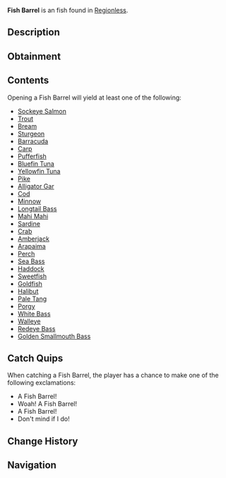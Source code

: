 {{FishInfobox
|image          = Fish Barrel.png
|rarity         = Uncommon
|sea            = First Sea
|location       = [[Regionless]]
|sublocation    = 
|sources        = Fishing Rod
|radar_location = 
|xp             = 40
|weather        = 
|time           = 
|season         = 
|bait           = Magnet
|base_weight    = 15
|base_value     = 80
|weight_range   = 0
|base_chance    = 12
|base_resil     = 110
}}
'''Fish Barrel''' is an {{Rarity|Uncommon}} fish found in [[Regionless]].

== Description ==
{{Description|A large wooden barrel with iron hoops. The barrel filled with a large array of ocean and freshwater fish that all seem pretty fresh. Therefore, finders keeps?- Opening it might give you an assortment of fish|Bestiary Entry}}

== Obtainment ==
{{Description|Fallen off of a fishing boat.|Bestiary Hint}}
{{Fish Availability|
Ancient Archives
Ancient Isle/Surrounding Ocean
Apex Fish Hunt/Mosslurker
Cryogenic Canal
Forsaken Shores/Coral Reef
Forsaken Shores/Freshwater Pond
Forsaken Shores/Surrounding Ocean
Frigid Cavern
Glacial Grotto
Grand Reef
Lucky Event/Blarney McBreeze
Lucky Event/O'Mango Goldgrin
Lucky Event/Plumrick O'Luck
Lucky Event/Rowdy McCharm
Lucky Event/Sunny O'Coin
Moosewood/Seaweed and Mini-Island
Moosewood/Surrounding Ocean
Narwhal Hunt/Beluga/First Sea
Narwhal Hunt/Magician Narwhal/First Sea
Narwhal Hunt/Narwhal/First Sea
Northern Summit/Surrounding Ocean
Ocean
Ocean/Strange Whirlpool
Ocean/The Arch
Overgrowth Caves
Snowcap Island/Surrounding Ocean
Sunstone Island/Crate Cave
Terrapin Island/Olm Cave
Terrapin Island/Surrounding Ocean
|top_rods      = 
Magnet Rod\367035.02\369490.76;
Krampus's Rod\173291.44\160930.72;
Leviathan's Fang Rod\168372.97\228169.21;
Magma Rod\168366.38\156356.96;
No-Life Rod\156056.07\205740.2;
Trident Rod\148075.8\217422.69;
Free Spirit Rod\147269.65\216239;
Seraphic Rod\151745.22\215994.11;
Tempest Rod\150102.04\213401.75;
Carrot Rod\148691\205783.5;
Astralhook Rod\153195.48\214566.59;
Ethereal Prism Rod\151006.84\210156.23;
Rod Of The Forgotten Fang\149465.52\198175.61;
Challenger's Rod\147611.1\197318.29;
Rod Of The Depths\137480.02\194276.41;
Rod Of The Exalted One\137407.74\194811.96;
Zeus Rod\134889.35\185403.85;
Verdant Shear Rod\133950.19\185730.66;
Depthseeker Rod\133599.44\171838.66;
Avalanche Rod\132986.61\164057.14;
Blazebringer Rod\132200.81\176548.82;
Volcanic Rod\128442.47\168002.84;
Steady Rod\46741.85\59792.27
|recommended   = Magnet Rod
}}

== Contents ==
Opening a Fish Barrel will yield at least one of the following:
* [[Sockeye Salmon]]
* [[Trout]]
* [[Bream]]
* [[Sturgeon]]
* [[Barracuda]]
* [[Carp]]
* [[Pufferfish]]
* [[Bluefin Tuna]]
* [[Yellowfin Tuna]]
* [[Pike]]
* [[Alligator Gar]]
* [[Cod]]
* [[Minnow]]
* [[Longtail Bass]]
* [[Mahi Mahi]]
* [[Sardine]]
* [[Crab]]
* [[Amberjack]]
* [[Arapaima]]
* [[Perch]]
* [[Sea Bass]]
* [[Haddock]]
* [[Sweetfish]]
* [[Goldfish]]
* [[Halibut]]
* [[Pale Tang]]
* [[Porgy]]
* [[White Bass]]
* [[Walleye]]
* [[Redeye Bass]]
* [[Golden Smallmouth Bass]]

== Catch Quips ==
When catching a Fish Barrel, the player has a chance to make one of the following exclamations:
* A Fish Barrel!
* Woah! A Fish Barrel!
* A Fish Barrel!
* Don't mind if I do!

== Change History ==
{{Change History|{{subst:Current Version}}}}

== Navigation ==
{{Fish Navbox|Regionless}}